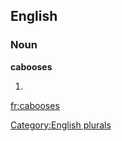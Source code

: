 
==English==

===Noun===
'''cabooses'''

# {{plural of|[[caboose]]}}

[[Category:English plurals]]

[[fr:cabooses]]